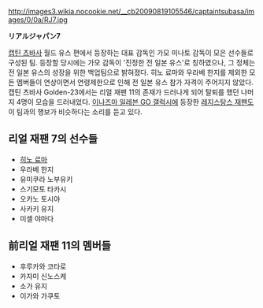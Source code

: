 http://images3.wikia.nocookie.net/__cb20090819105546/captaintsubasa/images/0/0a/RJ7.jpg

'''リアルジャパン7'''

[[캡틴 츠바사]] 월드 유스 편에서 등장하는 대표 감독인 가모 미나토 감독이 모은 선수들로 구성된 팀.
등장할 당시에는 가모 감독이 '진정한 전 일본 유스'로 칭하였으나, 그 정체는 전 일본 유스의 성장을 위한 백업팀으로 밝혀졌다. 히노 료마와 우라베 한지를 제외한 모든 멤버들이 연상이면서 연령제한으로 인해 전 일본 유스 참가 자격이 주어지지 않았다.
캡틴 츠바사 Golden-23에서는 리얼 재팬 11의 존재가 드러나게 되어 탈퇴를 했던 나머지 4명이 모습을 드러내었다.
[[이나즈마 일레븐 GO 갤럭시]]에 등장한 [[레지스탕스 재팬]]도 이 팀과의 행보가 비슷하다는 소리를 듣고 있다.

== 리얼 재팬 7의 선수들 ==

* [[히노 료마]]
* 우라베 한지 
* 유미쿠라 노부유키
* 스기모토 타카시
* 오카노 토시야
* 사카키 유지
* 미셸 야마다

== 前리얼 재팬 11의 멤버들 ==

* 후루카와 코타로
* 카자미 신노스케
* 소가 유지
* 이가와 가쿠토
